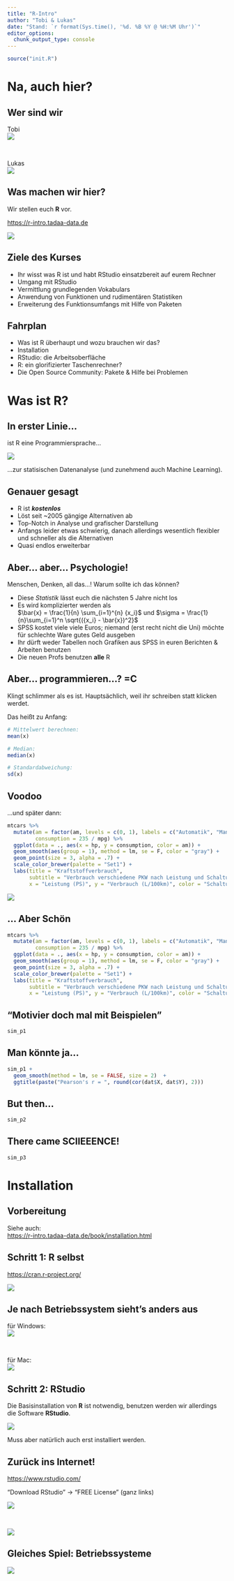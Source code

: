 ```yaml
---
title: "R-Intro"
author: "Tobi & Lukas"
date: "Stand: `r format(Sys.time(), '%d. %B %Y @ %H:%M Uhr')`"
editor_options: 
  chunk_output_type: console
---
```


```r
source("init.R")
```


# Na, auch hier? {data-background="assets/gifs/welcome.gif" data-background-size="40%"}

## Wer sind wir

<div class="col2">
Tobi  
![](assets/images/tobi.jpg)  

<br />

Lukas  
![](assets/images/lukas.jpg)  
</div>

## Was machen wir hier?

Wir stellen euch **R** vor.

<span class="big"><https://r-intro.tadaa-data.de></span>

<div class="fragment">
![](assets/gifs/confetti.gif)
</div>


## Ziele des Kurses

- Ihr wisst was R ist und habt RStudio einsatzbereit auf eurem Rechner  
- Umgang mit RStudio
- Vermittlung grundlegenden Vokabulars
- Anwendung von Funktionen und rudimentären Statistiken
- Erweiterung des Funktionsumfangs mit Hilfe von Paketen

## Fahrplan

- Was ist R überhaupt und wozu brauchen wir das?
- Installation
- RStudio: die Arbeitsoberfläche
- R: ein glorifizierter Taschenrechner?
- Die Open Source Community: Pakete & Hilfe bei Problemen


# Was ist R? {data-background="assets/images/RStudio-Ball.png" data-background-size="30%"}

## In erster Linie...

ist R eine Programmiersprache...

<div class="fragment">
![](assets/gifs/drama.gif)
</div>

...zur statisischen Datenanalyse (und zunehmend auch Machine Learning).

## Genauer gesagt

- R ist _**kostenlos**_
- Löst seit ~2005 gängige Alternativen ab
- Top-Notch in Analyse und grafischer Darstellung
- Anfangs leider etwas schwierig, danach allerdings wesentlich flexibler und schneller als die Alternativen
- Quasi endlos erweiterbar

## Aber... aber... Psychologie! 

Menschen, Denken, all das...! Warum sollte ich das können?

- Diese _Statistik_ lässt euch die nächsten 5 Jahre nicht los
- Es wird komplizierter werden als  
$\bar{x} = \frac{1}{n} \sum_{i=1}^{n} {x_i}$ und $\sigma = \frac{1}{n}\sum_{i=1}^n \sqrt{({x_i} - \bar{x})^2}$
- SPSS kostet viele viele Euros; niemand (erst recht nicht die Uni) möchte für schlechte Ware gutes Geld ausgeben
- Ihr dürft weder Tabellen noch Grafiken aus SPSS in euren Berichten & Arbeiten benutzen
- Die neuen Profs benutzen **alle** R

## Aber... programmieren...? =C

Klingt schlimmer als es ist. Hauptsächlich, weil ihr schreiben statt klicken werdet.

<div class="fragment">
Das heißt zu Anfang:

```r
# Mittelwert berechnen:
mean(x)

# Median:
median(x)

# Standardabweichung:
sd(x)
```
</div>

## Voodoo

...und später dann:

```r
mtcars %>%
  mutate(am = factor(am, levels = c(0, 1), labels = c("Automatik", "Manuell")),
         consumption = 235 / mpg) %>%
  ggplot(data = ., aes(x = hp, y = consumption, color = am)) +
  geom_smooth(aes(group = 1), method = lm, se = F, color = "gray") +
  geom_point(size = 3, alpha = .7) +
  scale_color_brewer(palette = "Set1") +
  labs(title = "Kraftstoffverbrauch",
       subtitle = "Verbrauch verschiedene PKW nach Leistung und Schaltung",
       x = "Leistung (PS)", y = "Verbrauch (L/100km)", color = "Schaltung")
```

<div class="fragment">
![](assets/gifs/confused.gif)
</div>

## ... Aber Schön

```r
mtcars %>%
  mutate(am = factor(am, levels = c(0, 1), labels = c("Automatik", "Manuell")),
         consumption = 235 / mpg) %>%
  ggplot(data = ., aes(x = hp, y = consumption, color = am)) +
  geom_smooth(aes(group = 1), method = lm, se = F, color = "gray") +
  geom_point(size = 3, alpha = .7) +
  scale_color_brewer(palette = "Set1") +
  labs(title = "Kraftstoffverbrauch",
       subtitle = "Verbrauch verschiedene PKW nach Leistung und Schaltung",
       x = "Leistung (PS)", y = "Verbrauch (L/100km)", color = "Schaltung")
```

## "Motivier doch mal mit Beispielen"

```r
sim_p1
```

## Man könnte ja…

```r
sim_p1 + 
  geom_smooth(method = lm, se = FALSE, size = 2)  +
  ggtitle(paste("Pearson's r = ", round(cor(dat$X, dat$Y), 2)))
```

## But then…

```r
sim_p2
```

## There came SCIIEEENCE!

```r
sim_p3
```


# Installation {data-background="assets/gifs/software_MGdfeiKtEiEPS.gif" data-background-size="40%"}

## Vorbereitung

Siehe auch:  
<https://r-intro.tadaa-data.de/book/installation.html>

## Schritt 1: **R** selbst

<https://cran.r-project.org/>

![](assets/images/install3.png)

## Je nach Betriebssystem sieht's anders aus

<div class="col2">
für Windows:  
![](assets/images/install_win1.png)

<br />

für Mac:  
![](assets/images/install_mac1.png)
</div>

## Schritt 2: RStudio

Die Basisinstallation von **R** ist notwendig, benutzen werden wir allerdings die Software **RStudio**.

![](assets/images/Ricons.png)

Muss aber natürlich auch erst installiert werden.

## Zurück ins Internet!

<https://www.rstudio.com/>

"Download RStudio" $\rightarrow$ "FREE License" (ganz links)

<div class="col2">
![](assets/images/install_rstudio1.png)

<br />

![](assets/images/install_rstudio2.png)
</div>

## Gleiches Spiel: Betriebssysteme

![](assets/images/install_rstudio3.png)
